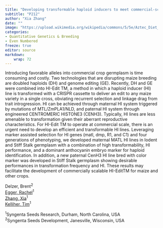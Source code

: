 ```yaml
---
title: "Developing transformable haploid inducers to meet commercial-scale genome editing in maize"
subtitle: "P212"
author: "Xia Zhang"
date: ""
image: "https://upload.wikimedia.org/wikipedia/commons/5/5e/Aztec_Diet_Basket_of_Corn_%289755332575%29.jpg"
categories: 
- Quantitative Genetics & Breeding
- Even Numbered
freeze: true
editor: source
markdown: 
    wrap: 72
---
```


Introducing favorable alleles into commercial crop germplasm is time consuming and costly. Two technologies that are disrupting maize breeding are doubled haploids (DH) and genome editing (GE). Recently, DH and GE were combined into HI-Edit TM, a method in which a haploid inducer (HI) line is transformed with a CRISPR cassette to deliver an edit to any maize variety in a single cross, obviating recurrent selection and linkage drag from trait introgression. HI can be achieved through maternal HI system triggered by mutations of MTL/ZmPLA1/NLD, and paternal HI system through engineered CENTROMERIC HISTONE3 (CENH3). Typically, HI lines are less amenable to transformation given their aberrant reproductive characteristics. For HI-Edit TM to operate at commercial scale, there is an urgent need to develop an efficient and transformable HI lines. Leveraging marker assisted selection for HI genes (matl, dmp, R1, and C1) and four generations of phenotyping, we developed maternal MATL HI lines in Iodent and Stiff Stalk germplasm with a combination of high transformability, HI performance, and a dominant anthocyanin embryo marker for haploid identification. In addition, a new paternal CenH3 HI line bred with color marker was developed in Stiff Stalk germplasm showing desirable performances in transformation frequency and HI. These results may facilitate the development of commercially scalable HI-EditTM for maize and other crops.

Delzer, Brent<sup>2</sup><br><a href='mailto:Rachel.Egger@syngenta.com'>Egger, Rachel</a><sup>1</sup><br><a href='mailto:Xia.Zhang@syngenta.com'>Zhang, Xia</a><sup>1</sup><br><a href='mailto:tim.kelliher@syngenta.com'>Kelliher, Tim</a><sup>1</sup><br>

<sup>1</sup>Syngenta Seeds Research, Durham, North Carolina, USA<br><sup>2</sup>Syngenta Seeds Development, Janesville, Wisconsin, USA<br>